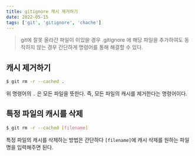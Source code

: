 ```yaml
---
title: gitignore 캐시 제거하기
date: 2022-05-15
tags: ['git', 'gitignore', 'chache']
---
```


> git에 잘못 올라간 파일이 이있을 경우 .gitignore 에 해당 파일을 추가하여도 동작하지 않는 경우 간단하게 명령어를 통해 해결할 수 있다.

## 캐시 제거하기

```sh
$ git rm -r --cached .
```

위 명령어의 `.` 은 모든 파일을 뜻한다. 즉, 모든 파일의 캐시를 제거한다는 명령어이다.

## 특정 파일의 캐시를 삭제

```sh
$ git rm -r --cached [filename]
```

특정 파일의 캐시를 삭제하는 방법은 간단하다 `[filename]`에 캐시 삭제를 원하는 파일명을 입력해주면 된다.
